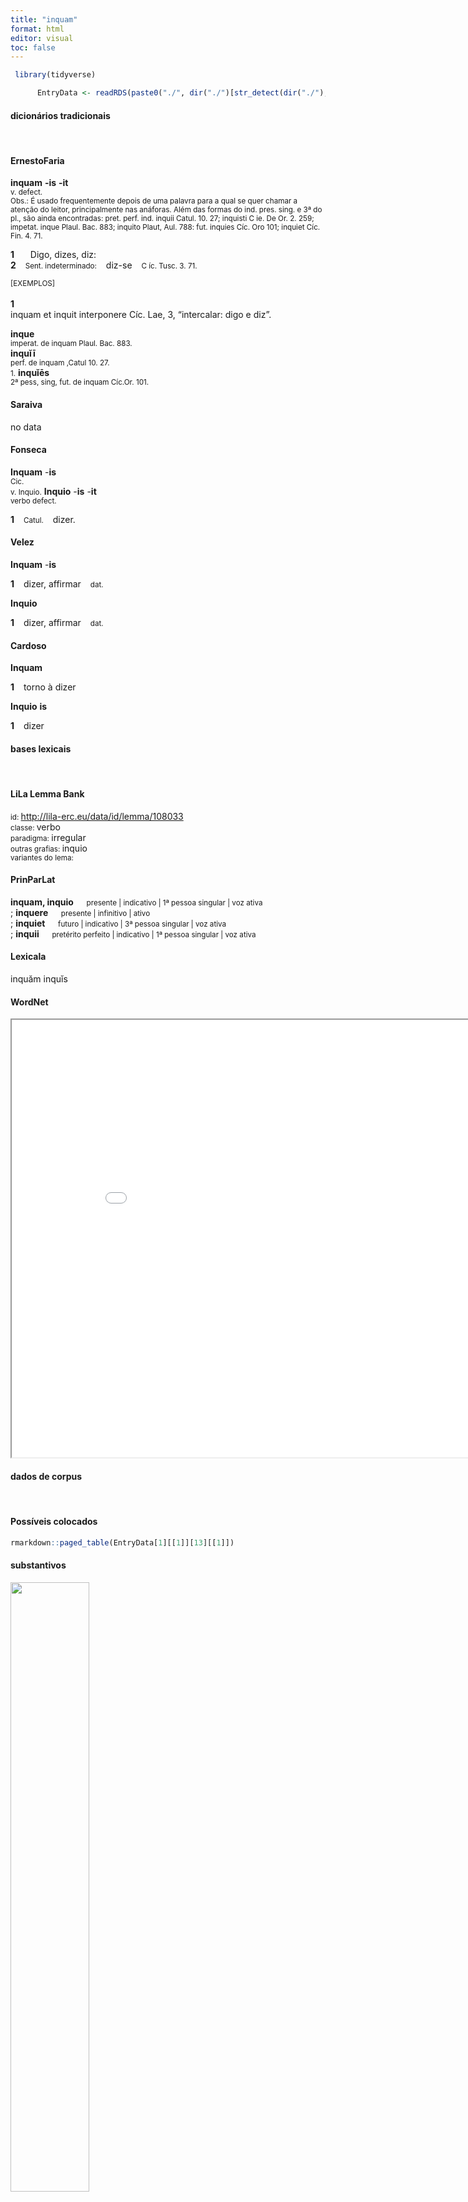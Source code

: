 ```yaml
---
title: "inquam"
format: html
editor: visual
toc: false
---
```



```r
 library(tidyverse) 

      EntryData <- readRDS(paste0("./", dir("./")[str_detect(dir("./"), "_xx105-110-113-117-97-109xx_.rds")]))

```


#### dicionários tradicionais

&emsp;




::: panel-tabset

#### ErnestoFaria

<b>inquam</b> <b>-is</b> <b>-it</b> <br> <small>v. defect.</small> <br> <small>Obs.: É usado frequentemente depois de uma palavra para a qual se quer chamar a atenção do leitor, principalmente nas anáforas. Além das formas do ind. pres. sing. e 3ª do pl., são ainda encontradas: pret. perf. ind. inquii Catul. 10. 27; inquisti C ie. De Or. 2. 259; impetat. inque Plaul. Bac. 883; inquito Plaut, Aul. 788: fut. inquies Cíc. Oro 101; inquiet Cíc. Fin. 4. 71.</small>   <p> <b>1</b> &ensp; <small></small> &ensp; Digo, dizes, diz: &ensp; <small></small> <br> <b>2</b> &ensp; <small>Sent. indeterminado:</small> &ensp; diz-se &ensp; <small>C íc. Tusc. 3. 71.</small> </p>   <p><small>[EXEMPLOS]</small><br> <br><b>1</b><br>inquam et inquit interponere Cíc. Lae, 3, “intercalar: digo e diz”. </p> 
 <b>inque</b> <br> <small>imperat. de inquam Plaul. Bac. 883.</small> <br> <small></small> 
 <b>inquĭī</b> <br> <small>perf. de inquam ,Catul 10. 27.</small> <br> <small></small> 
 <small>1.</small> <b>inquĭēs</b> <br> <small>2ª pess, sing, fut. de inquam Cíc.Or. 101.</small> <br> <small></small>




#### Saraiva

no data




#### Fonseca

<b>Inquam</b> -<b>is</b> <br> <small>Cic.</small> <br> <small>v. Inquio.</small> 
 <b>Inquio</b> -<b>is</b> -<b>it</b> <br> <small>verbo defect.</small>   <p> <b>1</b> &ensp; <small>Catul.</small> &ensp; dizer. </p>




#### Velez

<b>Inquam</b> -<b>is</b>   <p> <b>1</b> &ensp; dizer, affirmar &ensp; <small>dat.</small> </p> 
 <b>Inquio</b>   <p> <b>1</b> &ensp; dizer, affirmar &ensp; <small>dat.</small> </p>




#### Cardoso

<b>Inquam</b>   <p> <b>1</b> &ensp; torno à dizer </p> 
 <b>Inquio</b> <b>is</b>   <p> <b>1</b> &ensp; dizer </p>


:::



#### bases lexicais

&emsp;






::: panel-tabset

#### LiLa Lemma Bank

<small> id: </small> <a href=' http://lila-erc.eu/data/id/lemma/108033 ' target="_blank"> http://lila-erc.eu/data/id/lemma/108033 </a> <br>
<small> classe: </small> verbo    <br>
<small> paradigma: </small> irregular <br>
<small> outras grafias: </small> inquio <br>
<small> variantes do lema: </small>  <br>





#### PrinParLat

<b> inquam, inquio </b>&emsp;<small> presente | indicativo | 1ª pessoa singular | voz ativa </small><br>
; <b> inquere </b>&emsp;<small> presente | infinitivo | ativo </small><br>
; <b> inquiet </b>&emsp;<small> futuro | indicativo | 3ª pessoa singular | voz ativa </small><br>
; <b> inquii </b>&emsp;<small> pretérito perfeito | indicativo | 1ª pessoa singular | voz ativa </small><br>





#### Lexicala

inquăm 
 inquĭs




#### WordNet

<iframe width='900' height='700' src='Media/Tree__xx105-110-113-117-97-109xx__sem_type_lexemes_pt.html'>

</iframe>


:::



#### dados de corpus

&emsp;




::: panel-tabset

#### Possíveis colocados

```r

rmarkdown::paged_table(EntryData[1][[1]][13][[1]])

```


#### substantivos

![](./Media/wordcloud__xx105-110-113-117-97-109xx__BY_collocate_scoreSUBST.webp){width=50% fig-alt='This chart plots collocate by scoreSUBST, for the headword inquam here are all the values plotted: collocate: ergo; scoreSUBST: 0. collocate: quomodo; scoreSUBST: 0. collocate: iste; scoreSUBST: 0. collocate: uos; scoreSUBST: 0. collocate: ego; scoreSUBST: 0. collocate: sic; scoreSUBST: 0. collocate: quaero; scoreSUBST: 0. collocate: hic; scoreSUBST: 0. collocate: ille; scoreSUBST: 0. collocate: tu; scoreSUBST: 0. collocate: sum; scoreSUBST: 0'}




#### adjetivos

![](./Media/wordcloud__xx105-110-113-117-97-109xx__BY_collocate_scoreADJ.webp){width=50% fig-alt='This chart plots collocate by scoreADJ, for the headword inquam here are all the values plotted: collocate: ergo; scoreADJ: 0. collocate: quomodo; scoreADJ: 0. collocate: iste; scoreADJ: 0. collocate: uos; scoreADJ: 0. collocate: ego; scoreADJ: 0. collocate: sic; scoreADJ: 0. collocate: quaero; scoreADJ: 0. collocate: hic; scoreADJ: 0. collocate: ille; scoreADJ: 0. collocate: tu; scoreADJ: 0. collocate: sum; scoreADJ: 0'}




#### verbos

![](./Media/wordcloud__xx105-110-113-117-97-109xx__BY_collocate_scoreVERBO.webp){width=50% fig-alt='This chart plots collocate by scoreVERBO, for the headword inquam here are all the values plotted: collocate: ergo; scoreVERBO: 0. collocate: quomodo; scoreVERBO: 0. collocate: iste; scoreVERBO: 0. collocate: uos; scoreVERBO: 0. collocate: ego; scoreVERBO: 0. collocate: sic; scoreVERBO: 0. collocate: quaero; scoreVERBO: 2. collocate: hic; scoreVERBO: 0. collocate: ille; scoreVERBO: 0. collocate: tu; scoreVERBO: 0. collocate: sum; scoreVERBO: 1'}




#### advérbios

![](./Media/wordcloud__xx105-110-113-117-97-109xx__BY_collocate_scoreADV.webp){width=50% fig-alt='This chart plots collocate by scoreADV, for the headword inquam here are all the values plotted: collocate: ergo; scoreADV: 0. collocate: quomodo; scoreADV: 2. collocate: iste; scoreADV: 0. collocate: uos; scoreADV: 0. collocate: ego; scoreADV: 0. collocate: sic; scoreADV: 2. collocate: quaero; scoreADV: 0. collocate: hic; scoreADV: 0. collocate: ille; scoreADV: 0. collocate: tu; scoreADV: 0. collocate: sum; scoreADV: 0'}




#### preposições e conjunções

![](./Media/wordcloud__xx105-110-113-117-97-109xx__BY_collocate_scoreFUNC.webp){width=50% fig-alt='This chart plots collocate by scoreFUNC, for the headword inquam here are all the values plotted: collocate: ergo; scoreFUNC: 0. collocate: quomodo; scoreFUNC: 0. collocate: iste; scoreFUNC: 0. collocate: uos; scoreFUNC: 0. collocate: ego; scoreFUNC: 0. collocate: sic; scoreFUNC: 0. collocate: quaero; scoreFUNC: 0. collocate: hic; scoreFUNC: 0. collocate: ille; scoreFUNC: 0. collocate: tu; scoreFUNC: 0. collocate: sum; scoreFUNC: 0'}


:::



::: panel-tabset

#### ExemplosTraduzidos

<p> quomodo <b>inquis</b> exibo <br> <small> Sen.Ep.19.8 <br> “Como sairei disso?” dizes. <small> [JDD] </small> </small> </p>
; <p> quid ergo <b>inquis</b> <br> <small> Sen.Ep.9.22 <br> “O que então?” dizes <small> [JDD] </small> </small> </p>
; <p> ille <b>inquies</b> ut ferebat <br> <small> Cic.Att.4.18.1 <br> “Ele”, dirás, “como estava aguentando?” <small> [JDD] </small> </small> </p>
; <p> horum <b>inquit</b> eram conscius <br> <small> Cic.Deiot.21 <br> “Disso” diz “eu era sabedor.” <small> [JDD] </small> </small> </p>
; <p> vos quantum <b>inquam</b> debetis <br> <small> Cic.Att.5.21.12 <br> “E vós?” digo eu “Quanto deveis?” <small> [JDD, de outra edição] </small> </small> </p>
; <p> At ille lentus : <b>inquit</b> <br> <small> Phaed.1.15 <br> Mas aquele, tranquilo. <small> [JDD] </small> </small> </p>
; <p> opus est <b>inquam</b> rationes conferatis <br> <small> Cic.Att.5.21.12 <br> O que é preciso” eu digo “é que compareis as contas.” <small> [JDD, de outra edição] </small> </small> </p>
; <p> quousque <b>inquit</b> hunc regem feremus <br> <small> Cic.Att.1.16.10 <br> “Até quando”, diz ele, “vamos suportar este rei?” <small> [JDD] </small> </small> </p>
; <p> istos <b>inquies</b> mercede conductos habebimus <br> <small> Cic.Att.2.1.8 <br> Dirás: “Teremos que obter o apoio desses com dinheiro?” <small> [JDD] </small> </small> </p>
; <p> sic <b>inquam</b> in animo est <br> <small> Cic.Att.2.5.2 <br> Assim, eu digo, está em meu ânimo. <small> [JDD] </small> </small> </p>
; <p> nulla mihi <b>inquam</b> relligio est <br> <small> Hor.S.1.9.70 <br> “Eu não tenho nenhuma superstição”, digo eu. <small> [JDD, de outra edição] </small> </small> </p>
; <p> iuranti <b>inquit</b> tibi non crediderunt <br> <small> Cic.Att.1.16.10 <br> “Mesmo jurando”, ele diz, “não acreditaram em ti” <small> [JDD] </small> </small> </p>
; <p> multo haec <b>inquam</b> nostra res maior <br> <small> Cic.Att.1.16.5 <br> este meu caso, eu garanto, foi muito maior. <small> [JDD] </small> </small> </p>
; <p> oppressos vos <b>inquit</b> tenebo exercitu Caesaris <br> <small> Cic.Att.2.16.2 <br> “Eu vos manterei oprimidos”, diz ele, “por meio do exército de César.” <small> [JDD] </small> </small> </p>
; <p> ego uero istud non postulo <b>inquies</b> <br> <small> Cic.Lig.12 <br> “Mas eu não postulo isso”, dirás. <small> [JDD] </small> </small> </p>
; <p> mihi vero <b>inquam</b> viginti quinque iudices crediderunt <br> <small> Cic.Att.1.16.10 <br> “Na verdade”, eu digo, “25 juízes acreditaram em mim. <small> [JDD, de outra edição] </small> </small> </p>
; <p> non quaero <b>inquit</b> istos quicumque ordinem duxit iudicet <br> <small> Cic.Phil.1.20.7 <br> “Não busco esses”, diz: “qualquer um que comandou uma centúria, pode ser juiz.” <small> [JDD] </small> </small> </p>
; <p> Hominem <b>inquit</b> quaero , et abiit festinans domum . <br> <small> Phaed.3.19 <br> “Procuro um homem”, diz ele. E foi apressado para casa. <small> [JDD] </small> </small> </p>
; <p> Regem appellas <b>inquam</b> cum Rex tui mentionem nullam fecerit <br> <small> Cic.Att.1.16.10 <br> “Me chamas rei”, eu digo, “quando Rei [cunhado de Clódio] não fez nenhuma menção a ti” [no testamento]. <small> [JDD] </small> </small> </p>
; <p> certe <b>inquit</b> ridens nam nisi tu amisisses numquam recepissem <br> <small> Cic.Sen.11 <br> disse rindo: “Com certeza, pois se tu não a tivesses perdido, eu nunca a teria recuperado.” <small> [JDD] </small> </small> </p>
; <p> et inimicissimus quidem Caesaris et ut omnia <b>inquit</b> ista rescindat <br> <small> Cic.Att.2.12.2 <br> “E na verdade inimicíssimo de César”, diz, “e pretendendo anular todos os seus atos”. <small> [JDD] </small> </small> </p>
; <p> illi <b>inquam</b> urbi fortissime conanti e manibus est ereptus Antonius <br> <small> Cic.Phil.12.7.16 <br> Das mãos daquela, eu digo, daquela cidade que com muita valentia tentava, Antônio foi resgatado. <small> [JDD] </small> </small> </p>





#### Frequência por autor

![](./Media/barchart__xx105-110-113-117-97-109xx__lemma_BY_author_Frequencies.webp){width=50% fig-alt='This charts plots the frequency of lemma by author_Frequencies. The Phaedrus subcorpus registers the highest normalized frequency, with the value of 104.75 and an absolute frequency of 69. The Sallustius subcorpus follows, with a normalized frequency of 1.86 and an absolute frequency of 2. the subcorpus with the least normalized frequency is Suetonius with the normalized value of 0 and an absolute freqeuncy of 0. here are all the values: subcorpus: Caesar ; normalized frequency: 3 ; absolute frequency: 1.13301608882846. subcorpus: Cicero ; normalized frequency: 140 ; absolute frequency: 8.72143729286586. subcorpus: Horatius ; normalized frequency: 18 ; absolute frequency: 15.9843708374034. subcorpus: Ovidius ; normalized frequency: 4 ; absolute frequency: 6.86341798215511. subcorpus: Phaedrus ; normalized frequency: 69 ; absolute frequency: 104.751783816608. subcorpus: Sallustius ; normalized frequency: 2 ; absolute frequency: 1.85511548093869. subcorpus: Seneca ; normalized frequency: 104 ; absolute frequency: 19.4098654373752. subcorpus: Suetonius ; normalized frequency: 0 ; absolute frequency: 0. subcorpus: Tacitus ; normalized frequency: 0 ; absolute frequency: 0. subcorpus: Vergilius ; normalized frequency: 3 ; absolute frequency: 5.79150579150579. subcorpus: Hieronymus ; normalized frequency: 0 ; absolute frequency: 0'}




#### Frequência por gênero

![](./Media/barchart__xx105-110-113-117-97-109xx__lemma_BY_genre_Frequencies.webp){width=50% fig-alt='This charts plots the frequency of lemma by genre_Frequencies. The Poesia.didática subcorpus registers the highest normalized frequency, with the value of 61.92 and an absolute frequency of 73. The Prosa.filosófica subcorpus follows, with a normalized frequency of 18.95 and an absolute frequency of 115. the subcorpus with the least normalized frequency is Poesia.trágica with the normalized value of 0 and an absolute freqeuncy of 0. here are all the values: subcorpus: Prosa.histórica ; normalized frequency: 5 ; absolute frequency: 1.21716692227172. subcorpus: Prosa.filosófica ; normalized frequency: 115 ; absolute frequency: 18.9453221528476. subcorpus: Prosa.oratória ; normalized frequency: 85 ; absolute frequency: 8.1610707324801. subcorpus: Prosa.epistolográfica ; normalized frequency: 44 ; absolute frequency: 11.6590264712896. subcorpus: Poesia.lírica ; normalized frequency: 18 ; absolute frequency: 15.1425927483806. subcorpus: Poesia.didática ; normalized frequency: 73 ; absolute frequency: 61.9221307998982. subcorpus: Poesia.trágica ; normalized frequency: 0 ; absolute frequency: 0. subcorpus: Poesia.épica ; normalized frequency: 3 ; absolute frequency: 5.79150579150579. subcorpus: Prosa.ficcional ; normalized frequency: 0 ; absolute frequency: 0'}




#### Frequência por século

![](./Media/barchart__xx105-110-113-117-97-109xx__lemma_BY_period_Frequencies.webp){width=50% fig-alt='This charts plots the frequency of lemma by period_Frequencies. The I.d.C. subcorpus registers the highest normalized frequency, with the value of 27.08 and an absolute frequency of 177. The I.a.C. subcorpus follows, with a normalized frequency of 7.73 and an absolute frequency of 166. the subcorpus with the least normalized frequency is II.d.C. with the normalized value of 0 and an absolute freqeuncy of 0. here are all the values: subcorpus: I.a.C. ; normalized frequency: 166 ; absolute frequency: 7.72632068885269. subcorpus: I.d.C. ; normalized frequency: 177 ; absolute frequency: 27.0766406608536. subcorpus: II.d.C. ; normalized frequency: 0 ; absolute frequency: 0. subcorpus: IV.d.C. ; normalized frequency: 0 ; absolute frequency: 0'}


:::

